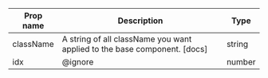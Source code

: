 | Prop name | Description | Type |
| --- | --- | --- |
| className | A string of all className you want applied to the base component. [docs] | string |
| idx | @ignore | number |
